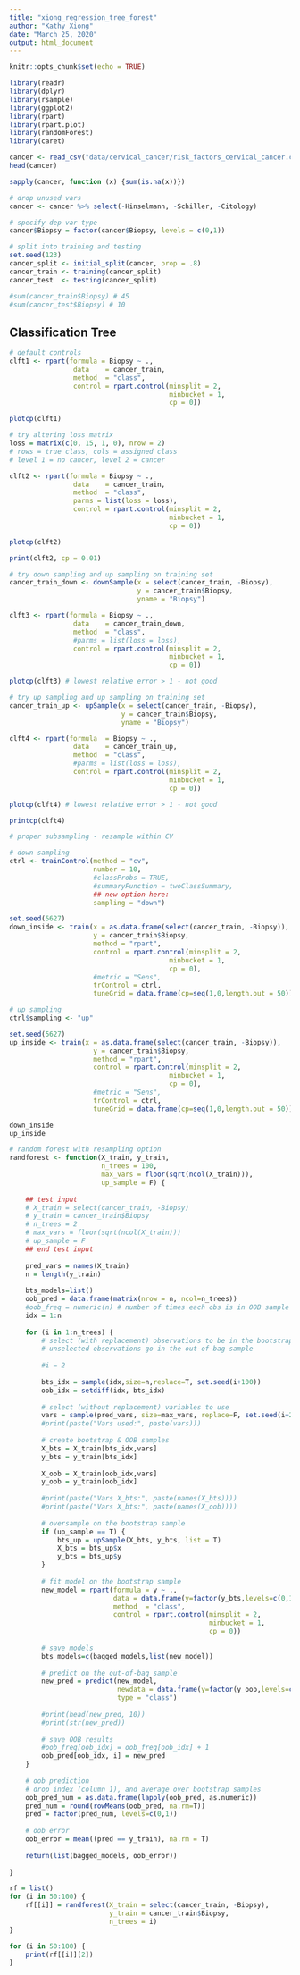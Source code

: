 ```yaml
---
title: "xiong_regression_tree_forest"
author: "Kathy Xiong"
date: "March 25, 2020"
output: html_document
---
```


```r
knitr::opts_chunk$set(echo = TRUE)

library(readr)
library(dplyr)
library(rsample)
library(ggplot2)
library(rpart)
library(rpart.plot)
library(randomForest)
library(caret)
```

```r
cancer <- read_csv("data/cervical_cancer/risk_factors_cervical_cancer.csv", na = "?")
head(cancer)

sapply(cancer, function (x) {sum(is.na(x))})
```
```r
# drop unused vars
cancer <- cancer %>% select(-Hinselmann, -Schiller, -Citology)

# specify dep var type
cancer$Biopsy = factor(cancer$Biopsy, levels = c(0,1))

# split into training and testing
set.seed(123)
cancer_split <- initial_split(cancer, prop = .8)
cancer_train <- training(cancer_split)
cancer_test  <- testing(cancer_split) 

#sum(cancer_train$Biopsy) # 45
#sum(cancer_test$Biopsy) # 10
```

## Classification Tree

```r
# default controls
clft1 <- rpart(formula = Biopsy ~ .,
                data    = cancer_train,
                method  = "class",
                control = rpart.control(minsplit = 2, 
                                        minbucket = 1, 
                                        cp = 0))
```
```r
plotcp(clft1)
```
```r
# try altering loss matrix
loss = matrix(c(0, 15, 1, 0), nrow = 2) 
# rows = true class, cols = assigned class
# level 1 = no cancer, level 2 = cancer

clft2 <- rpart(formula = Biopsy ~ .,
                data    = cancer_train,
                method  = "class",
                parms = list(loss = loss),
                control = rpart.control(minsplit = 2, 
                                        minbucket = 1, 
                                        cp = 0))

plotcp(clft2)
```
```r
print(clft2, cp = 0.01)
```

```r
# try down sampling and up sampling on training set
cancer_train_down <- downSample(x = select(cancer_train, -Biopsy), 
                                y = cancer_train$Biopsy,
                                yname = "Biopsy")

clft3 <- rpart(formula = Biopsy ~ .,
                data    = cancer_train_down,
                method  = "class",
                #parms = list(loss = loss),
                control = rpart.control(minsplit = 2, 
                                        minbucket = 1, 
                                        cp = 0))

plotcp(clft3) # lowest relative error > 1 - not good
```

```r
# try up sampling and up sampling on training set
cancer_train_up <- upSample(x = select(cancer_train, -Biopsy), 
                            y = cancer_train$Biopsy,
                            yname = "Biopsy")

clft4 <- rpart(formula  = Biopsy ~ .,
                data    = cancer_train_up,
                method  = "class",
                #parms = list(loss = loss),
                control = rpart.control(minsplit = 2, 
                                        minbucket = 1, 
                                        cp = 0))

plotcp(clft4) # lowest relative error > 1 - not good
```
```r
printcp(clft4)
```

```r
# proper subsampling - resample within CV

# down sampling
ctrl <- trainControl(method = "cv", 
                     number = 10,
                     #classProbs = TRUE,
                     #summaryFunction = twoClassSummary,
                     ## new option here:
                     sampling = "down")

set.seed(5627)
down_inside <- train(x = as.data.frame(select(cancer_train, -Biopsy)),
                     y = cancer_train$Biopsy,
                     method = "rpart",
                     control = rpart.control(minsplit = 2,
                                        minbucket = 1,
                                        cp = 0),
                     #metric = "Sens",
                     trControl = ctrl,
                     tuneGrid = data.frame(cp=seq(1,0,length.out = 50)))

# up sampling
ctrl$sampling <- "up"

set.seed(5627)
up_inside <- train(x = as.data.frame(select(cancer_train, -Biopsy)),
                     y = cancer_train$Biopsy,
                     method = "rpart",
                     control = rpart.control(minsplit = 2,
                                        minbucket = 1,
                                        cp = 0),
                     #metric = "Sens",
                     trControl = ctrl,
                     tuneGrid = data.frame(cp=seq(1,0,length.out = 50)))

down_inside
up_inside
```
```r
# random forest with resampling option
randforest <- function(X_train, y_train, 
                       n_trees = 100, 
                       max_vars = floor(sqrt(ncol(X_train))),
                       up_sample = F) {
    
    ## test input
    # X_train = select(cancer_train, -Biopsy)
    # y_train = cancer_train$Biopsy
    # n_trees = 2
    # max_vars = floor(sqrt(ncol(X_train)))
    # up_sample = F
    ## end test input
       
    pred_vars = names(X_train)
    n = length(y_train)
    
    bts_models=list()
    oob_pred = data.frame(matrix(nrow = n, ncol=n_trees))
    #oob_freq = numeric(n) # number of times each obs is in OOB sample
    idx = 1:n
    
    for (i in 1:n_trees) {
        # select (with replacement) observations to be in the bootstrap sample
        # unselected observations go in the out-of-bag sample
        
        #i = 2
        
        bts_idx = sample(idx,size=n,replace=T, set.seed(i+100))
        oob_idx = setdiff(idx, bts_idx)
        
        # select (without replacement) variables to use
        vars = sample(pred_vars, size=max_vars, replace=F, set.seed(i+200))
        #print(paste("Vars used:", paste(vars)))
        
        # create bootstrap & OOB samples
        X_bts = X_train[bts_idx,vars]
        y_bts = y_train[bts_idx]
        
        X_oob = X_train[oob_idx,vars]
        y_oob = y_train[oob_idx]
        
        #print(paste("Vars X_bts:", paste(names(X_bts))))
        #print(paste("Vars X_bts:", paste(names(X_oob))))
        
        # oversample on the bootstrap sample
        if (up_sample == T) {
            bts_up = upSample(X_bts, y_bts, list = T)
            X_bts = bts_up$x
            y_bts = bts_up$y   
        }
        
        # fit model on the bootstrap sample
        new_model = rpart(formula = y ~ ., 
                          data = data.frame(y=factor(y_bts,levels=c(0,1)), X_bts), 
                          method  = "class",
                          control = rpart.control(minsplit = 2,
                                                  minbucket = 1,
                                                  cp = 0))
        
        # save models
        bts_models=c(bagged_models,list(new_model))
        
        # predict on the out-of-bag sample
        new_pred = predict(new_model, 
                           newdata = data.frame(y=factor(y_oob,levels=c(0,1)), X_oob),
                           type = "class")
        
        #print(head(new_pred, 10))
        #print(str(new_pred))
        
        # save OOB results
        #oob_freq[oob_idx] = oob_freq[oob_idx] + 1
        oob_pred[oob_idx, i] = new_pred
    }
    
    # oob prediction
    # drop index (column 1), and average over bootstrap samples
    oob_pred_num = as.data.frame(lapply(oob_pred, as.numeric))
    pred_num = round(rowMeans(oob_pred, na.rm=T))
    pred = factor(pred_num, levels=c(0,1))
    
    # oob error
    oob_error = mean((pred == y_train), na.rm = T)
    
    return(list(bagged_models, oob_error))
    
}

rf = list()
for (i in 50:100) {
    rf[[i]] = randforest(X_train = select(cancer_train, -Biopsy),
                         y_train = cancer_train$Biopsy,
                         n_trees = i)
}

for (i in 50:100) {
    print(rf[[i]][2])
}

```


